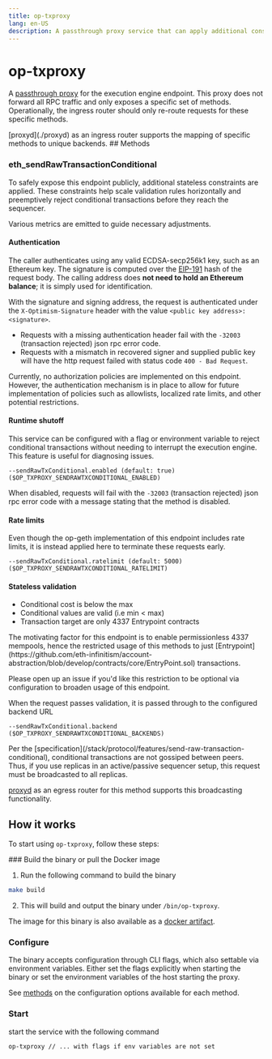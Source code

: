 ```yaml
---
title: op-txproxy
lang: en-US
description: A passthrough proxy service that can apply additional constraints on transactions prior to reaching the sequencer.
---
```



# op-txproxy

A [passthrough proxy](https://github.com/ethereum-optimism/infra/tree/main/op-txproxy) for the execution engine endpoint. This proxy does not forward all RPC traffic and only exposes a specific set of methods. Operationally, the ingress router should only re-route requests for these specific methods.

<Callout type="info">
  [proxyd](./proxyd) as an ingress router supports the mapping of specific methods to unique backends.
</Callout>
## Methods

### **eth_sendRawTransactionConditional**

To safely expose this endpoint publicly, additional stateless constraints are applied. These constraints help scale validation rules horizontally and preemptively reject conditional transactions before they reach the sequencer.

Various metrics are emitted to guide necessary adjustments.
#### Authentication

The caller authenticates using any valid ECDSA-secp256k1 key, such as an Ethereum key. The signature is computed over the [EIP-191](https://eips.ethereum.org/EIPS/eip-191) hash of the request body. The calling address does **not need to hold an Ethereum balance**; it is simply used for identification.

With the signature and signing address, the request is authenticated under the `X-Optimism-Signature` header with the value `<public key address>: <signature>`.

*   Requests with a missing authentication header fail with the `-32003` (transaction rejected) json rpc error code.
*   Requests with a mismatch in recovered signer and supplied public key will have the http request failed with status code `400 - Bad Request`.

Currently, no authorization policies are implemented on this endpoint. However, the authentication mechanism is in place to allow for future implementation of policies such as allowlists, localized rate limits, and other potential restrictions.
#### Runtime shutoff

This service can be configured with a flag or environment variable to reject conditional transactions without needing to interrupt the execution engine. This feature is useful for diagnosing issues.

`--sendRawTxConditional.enabled (default: true) ($OP_TXPROXY_SENDRAWTXCONDITIONAL_ENABLED)`

When disabled, requests will fail with the `-32003` (transaction rejected) json rpc error code with a message stating that the method is disabled.
#### Rate limits

Even though the op-geth implementation of this endpoint includes rate limits, it is instead applied here to terminate these requests early.

`--sendRawTxConditional.ratelimit (default: 5000) ($OP_TXPROXY_SENDRAWTXCONDITIONAL_RATELIMIT)`

#### Stateless validation

*   Conditional cost is below the max
*   Conditional values are valid (i.e min \< max)
*   Transaction target are only 4337 Entrypoint contracts

<Callout type="info">
  The motivating factor for this endpoint is to enable permissionless 4337 mempools, hence the restricted usage of this methods to just [Entrypoint](https://github.com/eth-infinitism/account-abstraction/blob/develop/contracts/core/EntryPoint.sol) transactions.

  Please open up an issue if you'd like this restriction to be optional via configuration to broaden usage of this endpoint.
</Callout>

When the request passes validation, it is passed through to the configured backend URL

`--sendRawTxConditional.backend ($OP_TXPROXY_SENDRAWTXCONDITIONAL_BACKENDS)`


<Callout type="warning">
  Per the [specification](/stack/protocol/features/send-raw-transaction-conditional), conditional transactions are not gossiped between peers. Thus, if you use replicas in an active/passive sequencer setup, this request must be broadcasted to all replicas.

  [proxyd](./proxyd) as an egress router for this method supports this broadcasting functionality.
</Callout>

## How it works

To start using `op-txproxy`, follow these steps:

<Steps>
  ### Build the binary or pull the Docker image

  1.  Run the following command to build the binary
  ```bash
  make build
  ```
  2.  This will build and output the binary under `/bin/op-txproxy`.

  The image for this binary is also available as a [docker artifact](https://us-docker.pkg.dev/oplabs-tools-artifacts/images/op-txproxy).

  ### Configure

  The binary accepts configuration through CLI flags, which also settable via environment variables. Either set the flags explicitly when starting the binary or set the environment variables of the host starting the proxy.

  See [methods](#methods) on the configuration options available for each method.

  ### Start

  start the service with the following command

  ```bash
  op-txproxy // ... with flags if env variables are not set
  ```
</Steps>
